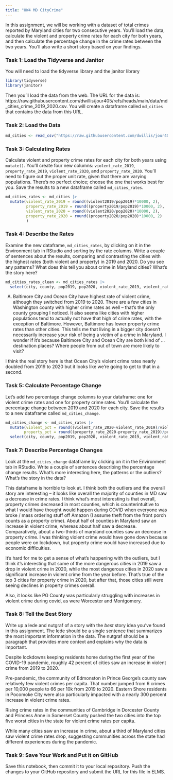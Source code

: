 ```yaml
---
title: "HW4 MD CityCrime"
---
```


In this assignment, we will be working with a dataset of total crimes reported by Maryland cities for two consecutive years. You'll load the data, calculate the violent and property crime rates for each city for both years, and then calculate the percentage change in the crime rates between the two years. You'll also write a short story based on your findings.

### Task 1: Load the Tidyverse and Janitor

You will need to load the tidyverse library and the janitor library

```r
library(tidyverse)
library(janitor)
```

Then you'll load the data from the web. The URL for the data is: https://raw.githubusercontent.com/dwillis/jour405/refs/heads/main/data/md_cities_crime_2019_2020.csv. You will create a dataframe called `md_cities` that contains the data from this URL.

### Task 2: Load the Data

```r
md_cities <- read_csv("https://raw.githubusercontent.com/dwillis/jour405/refs/heads/main/data/md_cities_crime_2019_2020.csv")
```
### Task 3: Calculating Rates

Calculate violent and property crime rates for each city for both years using `mutate()`. You'll create four new columns: `violent_rate_2019`, `property_rate_2019`, `violent_rate_2020`, and `property_rate_2020`. You'll need to figure out the proper unit rate, given that there are varying populations. There's no perfect choice; choose the one that works best for you. Save the results to a new dataframe called `md_cities_rates`.

```r
md_cities_rates <- md_cities |>
  mutate(violent_rate_2019 = round((violent2019/pop2019)*10000, 2),
         property_rate_2019 = round((property2019/pop2019)*10000, 2),
         violent_rate_2020 = round((violent2020/pop2020)*10000, 2),
         property_rate_2020 = round((property2020/pop2020)*10000, 2)
         )
```

### Task 4: Describe the Rates

Examine the new dataframe, `md_cities_rates`, by clicking on it in the Environment tab in RStudio and sorting by the rate columns. Write a couple of sentences about the results, comparing and contrasting the cities with the highest rates (both violent and property) in 2019 and 2020. Do you see any patterns? What does this tell you about crime in Maryland cities? What's the story here?
```r
md_cities_rates_clean <- md_cities_rates |>
  select(city, county, pop2019, pop2020, violent_rate_2019, violent_rate_2020, property_rate_2019, property_rate_2020)
```

A)
Baltimore City and Ocean City have highest rate of violent crime, although they switched from 2019 to 2020. There are a few cities in Washington county with higher crime rates as well -- that's the only county grouping I noticed. It also seems like cities with higher populations tend to actually not have that high of crime rates, with the exception of Baltimore. However, Baltimore has lower property crime rates than other cities. This tells me that living in a bigger city doesn't necessarily increase your risk of being a victim of a crime in Maryland. I wonder if it's because Baltimore City and Ocean City are both kind of ... destination places? Where people from out of town are more likely to visit?

I think the real story here is that Ocean City's violent crime rates nearly doubled from 2019 to 2020 but it looks like we're going to get to that in a second.

### Task 5: Calculate Percentage Change

Let's add two percentage change columns to your dataframe: one for violent crime rates and one for property crime rates. You'll calculate the percentage change between 2019 and 2020 for each city. Save the results to a new dataframe called `md_cities_change`.

```r
md_cities_change <- md_cities_rates |>
  mutate(violent_pct = round((violent_rate_2020-violent_rate_2019)/violent_rate_2019*100,2),
        property_pct = round((property_rate_2020-property_rate_2019)/property_rate_2019*100,2)) |>
  select(city, county, pop2019, pop2020, violent_rate_2019, violent_rate_2020, property_rate_2019, property_rate_2020, violent_pct, property_pct)
```

### Task 7: Describe Percentage Changes

Look at the `md_cities_change` dataframe by clicking on it in the Environment tab in RStudio. Write a couple of sentences describing the percentage change results. What's more interesting here, the patterns or the outliers? What's the story in the data?

This dataframe is horrible to look at. I think both the outliers and the overall story are interesting -- it looks like overall the majority of counties in MD saw a decrease in crime rates. I think what's most interesting is that overall, property crimes decreased in most counties, which is counterintuitive to what I would have thought would happen during COVID when everyone was broke / mass ordering stuff off Amazon (I assume theft from the front porch counts as a property crime). About half of counties in Maryland saw an increase in violent crime, whereas about half saw a decrease. Comparatively, about a two-thirds of maryland counties saw an decrease in property crime. I was thinking violent crime would have gone down because people were on lockdown, but property crime would have increased due to economic difficulties.

It's hard for me to get a sense of what's happening with the outliers, but I think it's interesting that some of the more dangerous cities in 2019 saw a drop in violent crime in 2020, while the most dangerous cities in 2020 saw a significant increase in violent crime from the year before. That's true of the top 3 cities for property crime in 2020, but after that, those cities still were seeing declines in property crimes overall.

Also, it looks like PG County was particularly struggling with increases in violent crime during covid, as were Worcester and Montgomery.

### Task 8: Tell the Best Story

Write up a lede and nutgraf of a story with the _best_ story idea you've found in this assignment. The lede should be a single sentence that summarizes the most important information in the data. The nutgraf should be a paragraph that provides more context and explains why the data is important.

Despite lockdowns keeping residents home during the first year of the COVID-19 pandemic, roughly 42 percent of cities saw an increase in violent crime from 2019 to 2020.

Pre-pandemic, the community of Edmonston in Prince George's county saw relatively few violent crimes per capita. That number jumped from 6 crimes per 10,000 people to 66 per 10k from 2019 to 2020. Eastern Shore residents in Pocomoke City were also particularly impacted with a nearly 300 percent increase in violent crime rates.

Rising crime rates in the communities of Cambridge in Dorcester County and Princess Anne in Somerset County pushed the two cities into the top five worst cities in the state for violent crime rates per capita.

While many cities saw an increase in crime, about a third of Maryland cities saw violent crime rates drop, suggesting communities across the state had different experiences during the pandemic.



### Task 9: Save Your Work and Put it on GitHub

Save this notebook, then commit it to your local repository. Push the changes to your GitHub repository and submit the URL for this file in ELMS.
